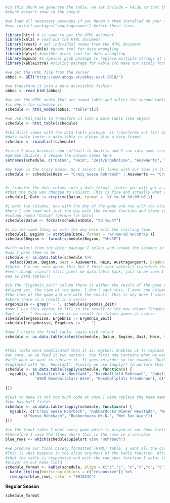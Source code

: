 <!-- This scirpt gets the schedule from the softball league, transforms it how
we want it and gives a nicely formatted HTML table -->

```{r get and generate the table, include = FALSE} 
#in this chunk we generate the table. we set include = FALSE so that this whole
#chunk doesn't show in the output

#we load all necessary packages if you haven't them installed on your system,
#use install.packages("<packagename>") before these lines

library(httr) # is used to get the HTML document
library(xml2) # read out the HTML document
library(rvest) # get individual nodes from the HTML document
library(data.table) #great tool for data wrangling
library(dplyr) #another great tool for data wrangling
library(mgsub) #a speical gsub package to replace multiple strings at once
library(kableExtra) #styling package for kable (to make our nicely formatted table)

#we get the HTML file from the server
abbqs <- GET("http://www.abbqs.at/abbqs-east-2018/")

#we transform it into a more accessible fashion
abbqs <- read_html(abbqs)

#we get the HTML nodes that are named table and select the second table. this
#is where the schedule is
schedule <- html_nodes(abbqs, "table")[2]

#we use html_table to transform it into a more table like object
schedule <- html_table(schedule)

#rbindlist comes with the data.table package. it transforms our list object into a
#data.table (note: a data.table is always also a data.frame)
schedule <- rbindlist(schedule)

#since I play baseball and softball in Austria and I ran into some trouble with
#german Umlaute, I rename the column names here
setnames(schedule, c("Datum", "Heim", "Zeit/Ergebnisse", "Auswaerts", "Austragungsort"))

#my team is the Crazy Geese. So I select all lines with our team in it
schedule <- schedule[Heim == "Crazy Geese Rohrbach" | Auswaerts == "Crazy Geese Rohrbach"]


#i transfer the date column into a date format. (note: you will get a warning message
#that the type was changed to POSIXct. This is fine and actually what we want)
schedule[, Date := strptime(Datum, format = '%Y-%m-%d %H:%M:%S')]

#i want two columns. one with the day of the game and one with the starting time
#here I can read out just the day with the format function and store it in a new
#column named "Datum" (german for Date)
schedule$Datum <- format(schedule$Date, "%d.%m.%Y")

#i do the same thing as with the day here with the starting time. 
schedule[, Beginn := strptime(Date, format = '%Y-%m-%d %H:%M:%S')]
schedule$Beginn <- format(schedule$Beginn, "%H:%M")

#with select from the dplyr package I select and rename the columns in the
#way I want them to be
schedule <- as.data.table(schedule %>%
  select(Datum, Beginn, Gast = Auswaerts, Heim, Austragungsort, Ergebnis_Zeit = `Zeit/Ergebnisse`))
#(Note: I'm not sure about this but I think that select() transfers the data.table into something else
#even though class() still gives me data.table back, just to be sure I wrap the whole comannd into 
#an as.data.table())

#in the "Ergebnis_zeit" column there is either the result of the game or, if the games wasn't
#played yet, the time of the game. I don't want this. I want one column for the date, one for
#the time of the game and one with the result. This is why here I store the line numbers of
#where there is a result in a vector
ergebnisse <- grep(" - ", schedule$Ergebnis_Zeit)
#now I use this vector to fill in the result in the new column "Ergebnis". All the others
#get a " - " because there is no result for future games of course
schedule[ergebnisse, Ergebnis := Ergebnis_Zeit]
schedule[!ergebnisse, Ergebnis := " - "]

#now I create the final table. again with select
schedule <- as.data.table(select(schedule, Datum, Beginn, Gast, Heim, Spielort = Austragungsort, Ergebnis))


#this looks more complicated than it is. mgsub() enables us to replace more than one character string
#at once. so we feed it two vectors. the first one contains what we want to replace and the second one
#with what we want to replace it. It goes in order so for example "Ducksfield Wr.Neustadt" gets 
#replaced with "Wr. Neustadt". Finally we use lapply() to perform this on the whole data.table
schedule <- as.data.table(lapply(schedule, function(x) {
  mgsub(x, c("Ducksfield Wr.Neustadt", "Baseballfeld Rohrbach", "Cubsfield Stockerau",
             "ASKÖ Baseballplatz Wien", "Baseballplatz Freudenau"), c("Wr. Neustadt", "Rohrbach", "Stockerau",
                                                                      "Spenadlwiese - Wien", "Freudenau - Wien"))
}))

#just to make it not too much code at once I here replace the team names and above we were replacing
#the baseball fields
schedule <- as.data.table(lapply(schedule, function(x) {
  mgsub(x, c("Crazy Geese Rohrbach", "Rubberducks Wiener Neustadt", "Wet Sox-Wanderers Wien"), 
        c("Geese Rohrbach", "Rubberducks Wr.N.", "Wet Sox Wien"))
}))

#in the final table I want every game which is played at our home field to be in blue
#therefore I save the lines where this is the case in a variable
blue_rows <- which(schedule$Spielort %in% "Rohrbach")

#we produce our final nicely formatted (HTML) table. I want all the columns to be centered.
#This is what happens in the align argument of the kable function. After that I ensure
#that the table is responsive and with the row_spec function I color in all games that are
#player on our home field
schedule_format <- kable(schedule, align = c("c","c", "c","c","c", "c")) %>%
  kable_styling(bootstrap_options = c("responsive")) %>%
  row_spec(blue_rows, color = "#01023C") 

```
<!-- Now to the part that we actually show the HTML output. I just want a simple line
that says Regular Season and show ther table after it. -->

**Regular Season** 

```{r show the table  , echo = FALSE}
schedule_format
```

<!-- All done. Now we can call this RMD file from the post_to_wordpress.R file with the 
knit2wp function and this part of the website will magically be updated -->

